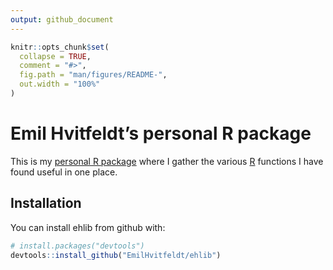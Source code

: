 ```yaml
---
output: github_document
---
```


<!-- README.md is generated from README.Rmd. Please edit that file -->

```r
knitr::opts_chunk$set(
  collapse = TRUE,
  comment = "#>",
  fig.path = "man/figures/README-",
  out.width = "100%"
)
```

# Emil Hvitfeldt's personal R package

This is my [personal R package](https://hilaryparker.com/2013/04/03/personal-r-packages/) where I gather the various [R](https://www.r-project.org/) functions I have found useful in one place. 

## Installation

You can install ehlib from github with:

```r
# install.packages("devtools")
devtools::install_github("EmilHvitfeldt/ehlib")
```
